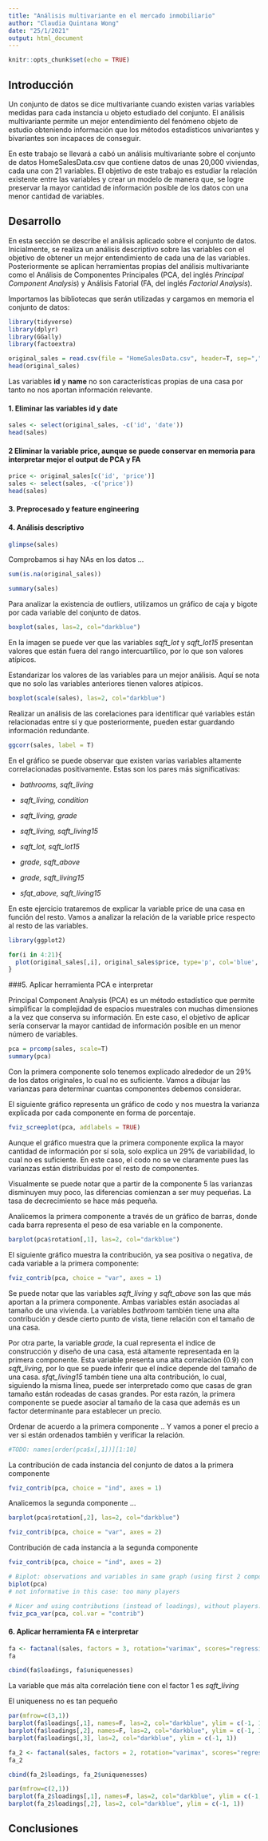 ```yaml
---
title: "Análisis multivariante en el mercado inmobiliario"
author: "Claudia Quintana Wong"
date: "25/1/2021"
output: html_document
---
```


```r
knitr::opts_chunk$set(echo = TRUE)
```

## Introducción

Un conjunto de datos se dice multivariante cuando existen varias variables medidas para cada instancia u objeto estudiado del conjunto. El análisis multivariante permite un mejor entendimiento del fenómeno objeto de estudio obteniendo información que los métodos estadísticos univariantes y bivariantes son incapaces de conseguir.

En este trabajo se llevará a cabó un análisis multivariante sobre el conjunto de datos HomeSalesData.csv que contiene datos de unas 20,000 viviendas, cada una con 21 variables. El objetivo de este trabajo es estudiar la relación existente entre las variables y crear un modelo de manera que, se logre preservar la mayor cantidad de información posible de los datos con una menor cantidad de variables.

## Desarrollo

En esta sección se describe el análisis aplicado sobre el conjunto de datos. Inicialmente, se realiza un análisis descriptivo sobre las variables con el objetivo de obtener un mejor entendimiento de cada una de las variables. Posteriormente se aplican herramientas propias del análisis multivariante como el Análisis de Componentes Principales (PCA, del inglés *Principal Component Analysis*) y Análisis Fatorial (FA, del inglés *Factorial Analysis*).


Importamos las bibliotecas que serán utilizadas y cargamos en memoria el conjunto de datos:

```r
library(tidyverse)
library(dplyr)
library(GGally)
library(factoextra)

original_sales = read.csv(file = "HomeSalesData.csv", header=T, sep=",")
head(original_sales)
```

Las variables **id** y **name** no son características propias de una casa por tanto no nos aportan información relevante. 

#### 1. Eliminar las variables id y date
```r
sales <- select(original_sales, -c('id', 'date'))
head(sales)

```


#### 2 Eliminar la variable price, aunque se puede conservar en memoria para interpretar mejor el output de PCA y FA

```r
price <- original_sales[c('id', 'price')]
sales <- select(sales, -c('price'))
head(sales)

```

#### 3. Preprocesado y feature engineering


#### 4. Análisis descriptivo

```r
glimpse(sales)

```

Comprobamos si hay NAs en los datos ...

```r
sum(is.na(original_sales))
```


```r
summary(sales)

```

Para analizar la existencia de outliers, utilizamos un gráfico de caja y bigote por cada variable del conjunto de datos.

```r
boxplot(sales, las=2, col="darkblue")

```
En la imagen se puede ver que las variables *sqft_lot* y *sqft_lot15* presentan valores que están fuera del rango intercuartílico, por lo que son valores atípicos.

Estandarizar los valores de las variables para un mejor análisis. Aquí se nota que no solo las variables anteriores tienen valores atípicos.

```r
boxplot(scale(sales), las=2, col="darkblue")

```
Realizar un análisis de las corelaciones para identificar qué variables están relacionadas entre sí y que posteriormente, pueden estar guardando información redundante.

```r
ggcorr(sales, label = T)
```
En el gráfico se puede observar que existen varias variables altamente correlacionadas positivamente. Estas son los pares más significativas:

* *bathrooms, sqft_living*

* *sqft_living, condition*
* *sqft_living, grade*
* *sqft_living, sqft_living15*

* *sqft_lot, sqft_lot15*

* *grade, sqft_above*
* *grade, sqft_living15*

* *sfqt_above, sqft_living15*

En este ejercicio trataremos de explicar la variable price de una casa en función del resto. Vamos a analizar la relación de la variable price respecto al resto de las variables.

```r
library(ggplot2)

for(i in 4:21){
  plot(original_sales[,i], original_sales$price, type='p', col='blue', xlab = names(original_sales)[i], ylab = 'price' )
}
```
###5. Aplicar herramienta PCA e interpretar

Principal Component Analysis (PCA) es un método estadístico que permite simplificar la complejidad de espacios muestrales con muchas dimensiones a la vez que conserva su información. En este caso, el objetivo de aplicar sería conservar la mayor cantidad de información posible en un menor número de variables.


```r
pca = prcomp(sales, scale=T)
summary(pca)

```
Con la primera componente solo tenemos explicado alrededor de un 29% de los datos originales, lo cual no es suficiente. Vamos a dibujar las varianzas para determinar cuantas componentes debemos considerar.

El siguiente gráfico representa un gráfico de codo y nos muestra la varianza explicada por cada componente en forma de porcentaje.

```r
fviz_screeplot(pca, addlabels = TRUE)

```
Aunque el gráfico muestra que la primera componente explica la mayor cantidad de información por sí sola, solo explica un 29% de variabilidad, lo cual no es suficiente. En este caso, el codo no se ve claramente pues las varianzas están distribuidas por el resto de componentes. 

Visualmente se puede notar que a partir de la componente 5 las varianzas disminuyen muy poco, las diferencias comienzan a ser muy pequeñas. La tasa de decrecimiento se hace más pequeña.

Analicemos la primera componente a través de un gráfico de barras, donde cada barra representa el peso de esa variable en la componente.

```r
barplot(pca$rotation[,1], las=2, col="darkblue")

```

El siguiente gráfico muestra la contribución, ya sea positiva o negativa, de cada variable a la primera componente:

```r
fviz_contrib(pca, choice = "var", axes = 1)

```
Se puede notar que las variables *sqft_living* y *sqft_above* son las que más aportan a la primera componente. Ambas variables están asociadas al tamaño de una vivienda. La variables *bathroom* también tiene una alta contribución y desde cierto punto de vista, tiene relación con el tamaño de una casa. 

Por otra parte, la variable *grade*, la cual representa el índice de construcción y diseño de una casa, está altamente representada en la primera componente. Esta variable presenta una alta correlación (0.9) con *sqft_living*, por lo que se puede inferir que el índice depende del tamaño de una casa. *sfqt_living15* tambén tiene una alta contribución, lo cual, siguiendo la misma línea, puede ser interpretado como que casas de gran tamaño están rodeadas de casas grandes.
Por esta razón, la primera componente se puede asociar al tamaño de la casa que además es un factor determinante para establecer un precio.


Ordenar de acuerdo a la primera componente .. Y vamos a poner el precio a ver si están ordenados también y verificar la relación.

```r
#TODO: names[order(pca$x[,1])][1:10]

```

La contribución de cada instancia del conjunto de datos a la primera componente

```r

fviz_contrib(pca, choice = "ind", axes = 1)
```

Analicemos la segunda componente ...

```r
barplot(pca$rotation[,2], las=2, col="darkblue")

```


```r
fviz_contrib(pca, choice = "var", axes = 2)

```

Contribución de cada instancia a la segunda componente

```r
fviz_contrib(pca, choice = "ind", axes = 2)

```

```r
# Biplot: observations and variables in same graph (using first 2 components)
biplot(pca)
# not informative in this case: too many players

# Nicer and using contributions (instead of loadings), without players:
fviz_pca_var(pca, col.var = "contrib")

```


#### 6. Aplicar herramienta FA e interpretar

```r

fa <- factanal(sales, factors = 3, rotation="varimax", scores="regression", lower = 0.01)
fa

```

```r
cbind(fa$loadings, fa$uniquenesses)

```
 La variable que más alta correlación tiene con el factor 1 es *sqft_living*
 
 El uniqueness no es tan pequeño



```r
par(mfrow=c(3,1))
barplot(fa$loadings[,1], names=F, las=2, col="darkblue", ylim = c(-1, 1))
barplot(fa$loadings[,2], names=F, las=2, col="darkblue", ylim = c(-1, 1))
barplot(fa$loadings[,3], las=2, col="darkblue", ylim = c(-1, 1))

```
```r
fa_2 <- factanal(sales, factors = 2, rotation="varimax", scores="regression", lower = 0.05)
fa_2

```
```r

cbind(fa_2$loadings, fa_2$uniquenesses)

```
```r
par(mfrow=c(2,1))
barplot(fa_2$loadings[,1], names=F, las=2, col="darkblue", ylim = c(-1, 1))
barplot(fa_2$loadings[,2], las=2, col="darkblue", ylim = c(-1, 1))

```




## Conclusiones









